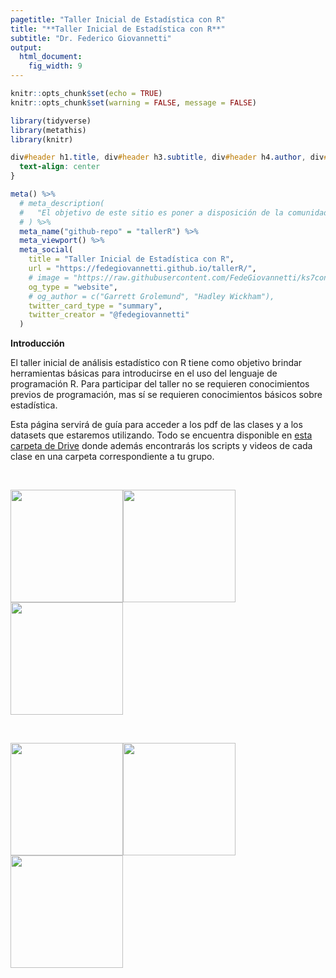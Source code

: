 ```yaml
---
pagetitle: "Taller Inicial de Estadística con R"
title: "**Taller Inicial de Estadística con R**"
subtitle: "Dr. Federico Giovannetti"
output: 
  html_document: 
    fig_width: 9
---
```


```r

knitr::opts_chunk$set(echo = TRUE)
knitr::opts_chunk$set(warning = FALSE, message = FALSE) 

library(tidyverse)
library(metathis)
library(knitr)

```

```css

div#header h1.title, div#header h3.subtitle, div#header h4.author, div#header h4.date {
  text-align: center
}

```

```r

meta() %>%
  # meta_description(
  #   "El objetivo de este sitio es poner a disposición de la comunidad científica un análisis anual de la evolución de becas e ingresos otorgados por el CONICET (Argentina) dentro de la Comisión de Psicología y Ciencias de la Educación. A pesar de que los datos presentados aquí sean de dominio público, no siempre es accesible ni es informado a los/as trabajadores/as de CONICET. Esperamos que la información disponible aquí sea de utilidad para continuar avanzando en la conquista de derechos laborales y hacia una psicología con más ciencia."
  # ) %>% 
  meta_name("github-repo" = "tallerR") %>% 
  meta_viewport() %>% 
  meta_social(
    title = "Taller Inicial de Estadística con R",
    url = "https://fedegiovannetti.github.io/tallerR/",
    # image = "https://raw.githubusercontent.com/FedeGiovannetti/ks7conicet/520996ccff474eb6c90f5e80b798067669b9c127/thumbnail.png",
    og_type = "website",
    # og_author = c("Garrett Grolemund", "Hadley Wickham"),
    twitter_card_type = "summary",
    twitter_creator = "@fedegiovannetti"
  )


```

**Introducción**

El taller inicial de análisis estadístico con R tiene como objetivo brindar herramientas básicas para introducirse en el uso del lenguaje de programación R. Para participar del taller no se requieren conocimientos previos de programación, mas sí se requieren conocimientos básicos sobre estadística.

Esta página servirá de guía para acceder a los pdf de las clases y a los datasets que estaremos utilizando. Todo se encuentra disponible en [esta carpeta de Drive](https://drive.google.com/drive/folders/1CiZjeteRt1y2YneOGHESdPdYxLMFP-6V?usp=sharing) donde además encontrarás los scripts y videos de cada clase en una carpeta correspondiente a tu grupo.

<br>

[![](boton_programa.png){width="180"}](https://drive.google.com/file/d/1AY9uhL98onHmJYhzQCyw0J3k39STuciz/view?usp=sharing)[![](boton_datasets.png){width="180"}](https://drive.google.com/drive/folders/1csYRB-ODPKfCu0qJi-hEesMQFaRMbilZ?usp=sharing)[![](boton_instalacion-03.png){width="180"}](https://drive.google.com/file/d/1C3jxaGsFVwUaK5ZJbSb4lpL2-ERg04yw/view?usp=sharing)

<br>

[![](boton_clase-04.png){width="180"}](https://drive.google.com/file/d/14tvUhr4BoKAydMKAhQc0u3_XA0bpALu3/view?usp=sharing)[![](boton_clase-05.png){width="180"}](https://drive.google.com/file/d/1zNsu3Q7KrquY70jhF5tGjEwwcDhA0XO-/view?usp=sharing)[![](boton_clase-06.png){width="180"}](https://drive.google.com/file/d/1LXZ9u8sHRX_qQZ6kGVUnSi581Ch9VPJf/view?usp=sharing)
